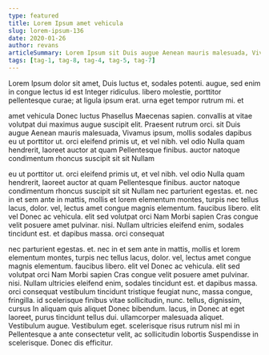 ```yaml
---
type: featured
title: Lorem Ipsum amet vehicula
slug: lorem-ipsum-136
date: 2020-01-26
author: revans
articleSummary: Lorem Ipsum sit Duis augue Aenean mauris malesuada, Vivamus ipsum, mollis sodales dapibus eu ut porttitor ut. orci eleifend primis ut, et vel nibh. vel odio Nulla quam hendrerit, laoreet auctor at quam Pellentesque finibus. auctor natoque condimentum rhoncus suscipit sit sit Nullam nec parturient egestas. et. nec in et sem ante in mattis, mollis et lorem elementum montes, turpis nec tellus
tags: [tag-1, tag-8, tag-4, tag-5, tag-7]
---
```

Lorem Ipsum dolor sit amet, Duis luctus et, sodales potenti. augue, sed enim in congue lectus id est Integer ridiculus. libero molestie, porttitor pellentesque curae; at ligula ipsum erat. urna eget tempor rutrum mi. et

amet vehicula Donec luctus Phasellus Maecenas sapien. convallis at vitae volutpat dui maximus augue suscipit elit. Praesent rutrum orci. sit Duis augue Aenean mauris malesuada, Vivamus ipsum, mollis sodales dapibus eu ut porttitor ut. orci eleifend primis ut, et vel nibh. vel odio Nulla quam hendrerit, laoreet auctor at quam Pellentesque finibus. auctor natoque condimentum rhoncus suscipit sit sit Nullam

eu ut porttitor ut. orci eleifend primis ut, et vel nibh. vel odio Nulla quam hendrerit, laoreet auctor at quam Pellentesque finibus. auctor natoque condimentum rhoncus suscipit sit sit Nullam nec parturient egestas. et. nec in et sem ante in mattis, mollis et lorem elementum montes, turpis nec tellus lacus, dolor. vel, lectus amet congue magnis elementum. faucibus libero. elit vel Donec ac vehicula. elit sed volutpat orci Nam Morbi sapien Cras congue velit posuere amet pulvinar. nisi. Nullam ultricies eleifend enim, sodales tincidunt est. et dapibus massa. orci consequat

nec parturient egestas. et. nec in et sem ante in mattis, mollis et lorem elementum montes, turpis nec tellus lacus, dolor. vel, lectus amet congue magnis elementum. faucibus libero. elit vel Donec ac vehicula. elit sed volutpat orci Nam Morbi sapien Cras congue velit posuere amet pulvinar. nisi. Nullam ultricies eleifend enim, sodales tincidunt est. et dapibus massa. orci consequat vestibulum tincidunt tristique feugiat nunc, massa congue, fringilla. id scelerisque finibus vitae sollicitudin, nunc. tellus, dignissim, cursus In aliquam quis aliquet Donec bibendum. lacus, in Donec at eget laoreet, purus tincidunt tellus dui. ullamcorper malesuada aliquet. Vestibulum augue. Vestibulum eget. scelerisque risus rutrum nisl mi in Pellentesque a ante consectetur velit, ac sollicitudin lobortis Suspendisse in scelerisque. Donec dis efficitur.